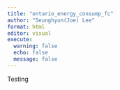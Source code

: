 ```yaml
---
title: "ontario_energy_consump_fc"
author: "Seunghyun(Joe) Lee"
format: html
editor: visual
execute:
  warning: false
  echo: false
  message: false
---
```


Testing
